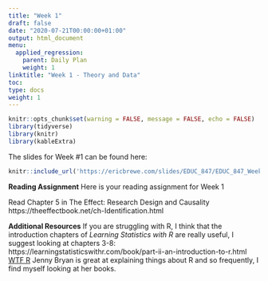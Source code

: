 ```yaml
---
title: "Week 1"
draft: false
date: "2020-07-21T00:00:00+01:00"
output: html_document
menu:
  applied_regression:
    parent: Daily Plan
    weight: 1
linktitle: "Week 1 - Theory and Data"
toc: 
type: docs
weight: 1
---
```

```r
knitr::opts_chunk$set(warning = FALSE, message = FALSE, echo = FALSE)
library(tidyverse)
library(knitr)
library(kableExtra)
```




The slides for Week #1 can be found here:
```r
knitr::include_url('https://ericbrewe.com/slides/EDUC_847/EDUC_847_Week_1.html#1')
```



**Reading Assignment**
Here is your reading assignment for Week 1

Read Chapter 5 in The Effect: Research Design and Causality  https://theeffectbook.net/ch-Identification.html

**Additional Resources**
If you are struggling with R, I think that the introduction chapters of *Learning Statistics with R* are really useful, I suggest looking at chapters 3-8: https://learningstatisticswithr.com/book/part-ii-an-introduction-to-r.html 
[WTF R](<https://rstats.wtf/index.html>) Jenny Bryan is great at explaining things about R and so frequently, I find myself looking at her books.